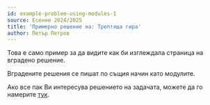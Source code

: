 ```yaml
---
id: example-problem-using-modules-1
source: Есенни 2024/2025
title: 'Примерно решение на: Трептяща гира'
author: Петър Петров
---
```


Това е само пример за да видите как би изглеждала страница на вградено решение.

Вградените решения се пишат по същия начин като модулите.

Ако все пак Ви интересува решението на задачата, можете да го намерите [тук](/archive/physics/%D0%A1%D1%8A%D1%81%D1%82%D0%B5%D0%B7%D0%B0%D0%BD%D0%B8%D1%8F/%D0%95%D1%81%D0%B5%D0%BD%D0%BD%D0%B8/2025/spec/202411_burhas_st_yvanov_resh.pdf#page=1").
